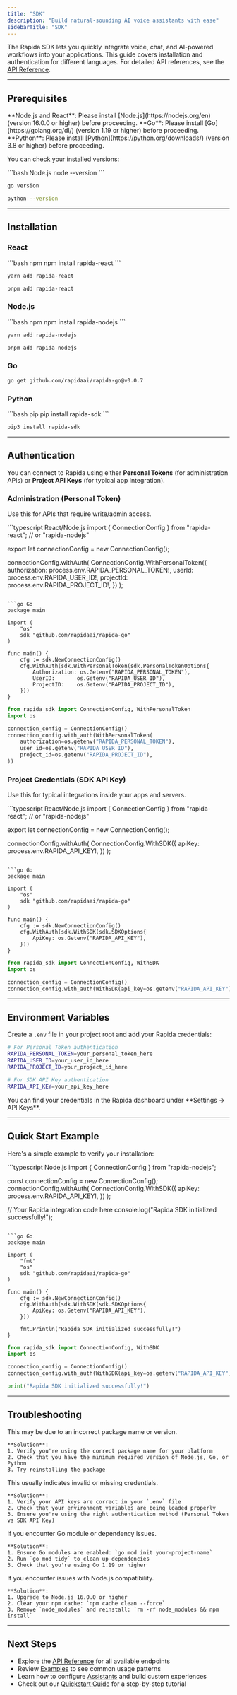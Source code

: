 ```yaml
---
title: "SDK"
description: "Build natural-sounding AI voice assistants with ease"
sidebarTitle: "SDK"
---
```


The Rapida SDK lets you quickly integrate voice, chat, and AI-powered workflows into your applications. This guide covers installation and authentication for different languages. For detailed API references, see the [API Reference](/api-reference).

---

## Prerequisites

<Info>
  **Node.js and React**: Please install [Node.js](https://nodejs.org/en)
  (version 16.0.0 or higher) before proceeding.
</Info>

<Info>
  **Go**: Please install [Go](https://golang.org/dl/) (version 1.19 or higher)
  before proceeding.
</Info>

<Info>
  **Python**: Please install [Python](https://python.org/downloads/) (version
  3.8 or higher) before proceeding.
</Info>

You can check your installed versions:

<CodeGroup>
  ```bash Node.js
  node --version
  ```

```bash Go
go version
```

```bash Python
python --version
```

</CodeGroup>

---

## Installation

### React

<CodeGroup>
  ```bash npm
  npm install rapida-react
  ```

```bash yarn
yarn add rapida-react
```

```bash pnpm
pnpm add rapida-react
```

</CodeGroup>

### Node.js

<CodeGroup>
  ```bash npm
  npm install rapida-nodejs
  ```

```bash yarn
yarn add rapida-nodejs
```

```bash pnpm
pnpm add rapida-nodejs
```

</CodeGroup>

### Go

```bash
go get github.com/rapidaai/rapida-go@v0.0.7
```

### Python

<CodeGroup>
  ```bash pip
  pip install rapida-sdk
  ```

```bash pip3
pip3 install rapida-sdk
```

</CodeGroup>

---

## Authentication

You can connect to Rapida using either **Personal Tokens** (for administration APIs) or **Project API Keys** (for typical app integration).

### Administration (Personal Token)

Use this for APIs that require write/admin access.

<CodeGroup>
  ```typescript React/Node.js
  import { ConnectionConfig } from "rapida-react"; // or "rapida-nodejs"

export let connectionConfig = new ConnectionConfig();

connectionConfig.withAuth(
ConnectionConfig.WithPersonalToken({
authorization: process.env.RAPIDA_PERSONAL_TOKEN!,
userId: process.env.RAPIDA_USER_ID!,
projectId: process.env.RAPIDA_PROJECT_ID!,
})
);

````

```go Go
package main

import (
    "os"
    sdk "github.com/rapidaai/rapida-go"
)

func main() {
    cfg := sdk.NewConnectionConfig()
    cfg.WithAuth(sdk.WithPersonalToken(sdk.PersonalTokenOptions{
        Authorization: os.Getenv("RAPIDA_PERSONAL_TOKEN"),
        UserID:       os.Getenv("RAPIDA_USER_ID"),
        ProjectID:    os.Getenv("RAPIDA_PROJECT_ID"),
    }))
}
````

```python Python
from rapida_sdk import ConnectionConfig, WithPersonalToken
import os

connection_config = ConnectionConfig()
connection_config.with_auth(WithPersonalToken(
    authorization=os.getenv("RAPIDA_PERSONAL_TOKEN"),
    user_id=os.getenv("RAPIDA_USER_ID"),
    project_id=os.getenv("RAPIDA_PROJECT_ID"),
))
```

</CodeGroup>

### Project Credentials (SDK API Key)

Use this for typical integrations inside your apps and servers.

<CodeGroup>
  ```typescript React/Node.js
  import { ConnectionConfig } from "rapida-react"; // or "rapida-nodejs"

export let connectionConfig = new ConnectionConfig();

connectionConfig.withAuth(
ConnectionConfig.WithSDK({
apiKey: process.env.RAPIDA_API_KEY!,
})
);

````

```go Go
package main

import (
    "os"
    sdk "github.com/rapidaai/rapida-go"
)

func main() {
    cfg := sdk.NewConnectionConfig()
    cfg.WithAuth(sdk.WithSDK(sdk.SDKOptions{
        ApiKey: os.Getenv("RAPIDA_API_KEY"),
    }))
}
````

```python Python
from rapida_sdk import ConnectionConfig, WithSDK
import os

connection_config = ConnectionConfig()
connection_config.with_auth(WithSDK(api_key=os.getenv("RAPIDA_API_KEY")))
```

</CodeGroup>

---

## Environment Variables

Create a `.env` file in your project root and add your Rapida credentials:

```bash
# For Personal Token authentication
RAPIDA_PERSONAL_TOKEN=your_personal_token_here
RAPIDA_USER_ID=your_user_id_here
RAPIDA_PROJECT_ID=your_project_id_here

# For SDK API Key authentication
RAPIDA_API_KEY=your_api_key_here
```

<Info>
  You can find your credentials in the Rapida dashboard under **Settings → API
  Keys**.
</Info>

---

## Quick Start Example

Here's a simple example to verify your installation:

<CodeGroup>
  ```typescript Node.js
  import { ConnectionConfig } from "rapida-nodejs";

const connectionConfig = new ConnectionConfig();
connectionConfig.withAuth(
ConnectionConfig.WithSDK({
apiKey: process.env.RAPIDA_API_KEY!,
})
);

// Your Rapida integration code here
console.log("Rapida SDK initialized successfully!");

````

```go Go
package main

import (
    "fmt"
    "os"
    sdk "github.com/rapidaai/rapida-go"
)

func main() {
    cfg := sdk.NewConnectionConfig()
    cfg.WithAuth(sdk.WithSDK(sdk.SDKOptions{
        ApiKey: os.Getenv("RAPIDA_API_KEY"),
    }))

    fmt.Println("Rapida SDK initialized successfully!")
}
````

```python Python
from rapida_sdk import ConnectionConfig, WithSDK
import os

connection_config = ConnectionConfig()
connection_config.with_auth(WithSDK(api_key=os.getenv("RAPIDA_API_KEY")))

print("Rapida SDK initialized successfully!")
```

</CodeGroup>

---

## Troubleshooting

<AccordionGroup>
  <Accordion title="Error: Module not found">
    This may be due to an incorrect package name or version.

    **Solution**:
    1. Verify you're using the correct package name for your platform
    2. Check that you have the minimum required version of Node.js, Go, or Python
    3. Try reinstalling the package

  </Accordion>

  <Accordion title="Authentication errors">
    This usually indicates invalid or missing credentials.

    **Solution**:
    1. Verify your API keys are correct in your `.env` file
    2. Check that your environment variables are being loaded properly
    3. Ensure you're using the right authentication method (Personal Token vs SDK API Key)

  </Accordion>

  <Accordion title="Go module issues">
    If you encounter Go module or dependency issues.

    **Solution**:
    1. Ensure Go modules are enabled: `go mod init your-project-name`
    2. Run `go mod tidy` to clean up dependencies
    3. Check that you're using Go 1.19 or higher

  </Accordion>

  <Accordion title="Node.js version compatibility">
    If you encounter issues with Node.js compatibility.

    **Solution**:
    1. Upgrade to Node.js 16.0.0 or higher
    2. Clear your npm cache: `npm cache clean --force`
    3. Remove `node_modules` and reinstall: `rm -rf node_modules && npm install`

  </Accordion>
</AccordionGroup>

---

## Next Steps

- Explore the [API Reference](/api-reference) for all available endpoints
- Review [Examples](/examples) to see common usage patterns
- Learn how to configure [Assistants](/guides/assistants) and build custom experiences
- Check out our [Quickstart Guide](/quickstart) for a step-by-step tutorial
